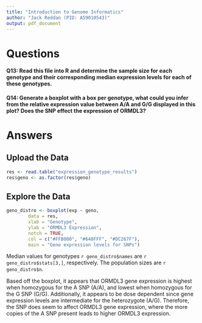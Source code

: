 ```yaml
---
title: "Introduction to Genome Informatics"
author: "Jack Reddan (PID: A59010543)"
output: pdf_document
---
```


# Questions  
  
#### Q13: Read this file into R and determine the sample size for each genotype and their corresponding median expression levels for each of these genotypes.  
  
#### Q14: Generate a boxplot with a box per genotype, what could you infer from the relative expression value between A/A and G/G displayed in this plot? Does the SNP effect the expression of ORMDL3?  
  
# Answers
   
## Upload the Data  
  
```r
res <- read.table("expression_genotype_results")
res$geno <- as.factor(res$geno)
```
  
## Explore the Data  
  
```r
geno_distro <- boxplot(exp ~ geno,
        data = res,
        xlab = "Genotype",
        ylab = "ORMDL3 Expression",
        notch = TRUE,
        col = c("#FFB000", "#648FFF", "#DC267F"),
        main = "Gene expression levels for SNPs")
```
  
Median values for genotypes `r geno_distro$names` are `r geno_distro$stats[3,]`, respectively. 
The population sizes are `r geno_distro$n`.  
  
Based off the boxplot, it appears that ORMDL3 gene expression is highest when homozygous for the A SNP (A/A), and lowest when homozygous for the G SNP (G/G). 
Additionally, it appears to be dose dependent since gene expression levels are intermediate for the heterozygote (A/G). 
Therefore, the SNP does seem to affect ORMDL3 gene expression, where the more copies of the A SNP present leads to higher ORMDL3 expression.

